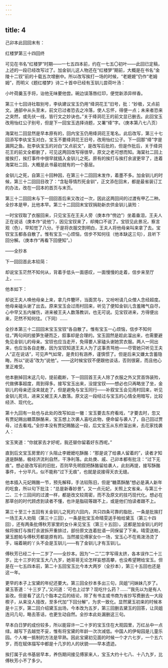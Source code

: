 ```yaml
---
---
---
```

title: 4
---




己卯本此回回末有：

红楼梦第三十四回终

可见在书名“红楼梦”时期——一七五四本前，约在一七五〇初叶——此回已定稿，上述的一段已经改写过了。加金钏儿这人物还在“红楼梦”期前，大概是在书名“金陵十二钗”前的十载五次增删中。所以改写挨打一场的时候，“老嬷嬷”仍作“老姆姆”，而明义《题红楼梦》诗二十首中已经有玉钏儿尝荷叶汤：

小叶荷羹玉手将，诒他无味要他尝。碗边误落唇红印，便觉新添异样香。

第三十七回诗社取别号，李纨建议宝玉仍用“绛洞花王”旧号，批：“妙极，又点前文。通部中从头至末，前文已过者恐去之冷落，使人忘怀，得便一点；未来者恐来之突然，或先伏一线，皆行文之妙诀也。”关于绛洞花王的前文显已删去。此回宝玉改用怡红公子别号，但是下一回宝玉选择诗题，又署“绛”字。（庚本第八七八页）

海棠社二回显然是早本原有的，回内宝玉仍用绛洞花王笔名。此后改写，第三十七回添写李纨宝玉对白，宝玉不要绛洞花王旧号，改用怡红公子。下一回那“绛”字是漏网之鱼。批李纨宝玉的对白“又点前文”，是改写后批的，但是作批后，关于绛洞花王的前文全都删了，可见这两回改写得很早，原文之老可想而知。海棠社二回上接挨打，挨打事件中很早就插入金钏儿之死。原有的挨打与挨打余波更早了，连着海棠社二回，大概是此书最初就有的一个基层。

金钏儿之死，自第三十回种因，在第三十二回回末发作，着墨不多。加金钏儿的时候，第三十二回回目改了：“含耻辱情烈死金钏”，正文添在回末，都是最省装订工的办法，改在一回本的首页与末页。

第三十二回回末与下一回回首后来又改过一次，因此这两回间的过渡有甲乙二种。全抄本是甲，比他本早。第三十二回回末宝钗捐助新衣供金钏儿装殓：

一时宝钗取了衣服回来，只见宝玉在王夫人旁（庚本作“傍边”）坐着垂泪，王夫人正在说话（庚本作“说他”），因见宝钗来了，却掩口不说了。宝钗见此景况，察言观（色），早知觉了八分。于是将衣服交割明白，王夫人将他母亲叫来拿了去。宝钗宝玉都各自散了。惟有宝玉一心烦恼，信步不知何往（他本缺这三句），且听下回分解。（庚本作“再看下回便知”。）

——全抄本

下一回回首此本较简：

却说宝玉茫然不知何从，背着手低头一面感叹，一面慢慢的走着，信步来至厅上，……

他本如下：

却说王夫人唤他母亲上来，拿几件簪环，当面赏与，又吩咐请几众僧人念经超度。他母亲磕头谢了出去。原来宝玉会过雨村回来，听见了便知金钏儿含羞赌气自尽，心中早又五内摧伤，进来被王夫人数落教训，也无可说。见宝钗进来，方得便出来，茫然不知何往。（下同）……

全抄本第三十二回回末宝玉宝钗“各自散了。惟有宝玉一心烦恼，信步不知何往，”两句间的接笋生硬而乏，叙事却是合理的。宝玉固然是趁此溜出来，也需要避免见金钏儿的母亲。宝钗也应当走开，免得要人家磕头谢她赏衣服。两人一同出来，也应当各自走散，因为宝钗知道王夫人为了这事责骂他——尽管她只听见王夫人“正在说话”，可见声气如常，是贵妇有涵养，谨慎惯了。但是后来又嫌太含蓄隐晦，所以“说话”改为“说他”。——这时候宝钗不便跟他谈话，否则很窘，而且他心里正难受。

他本删掉回末这几句，提前截断，下一回回首王夫人除了衣服之外又赏首饰装殓，代做佛事超度，周到得多。接写宝玉出来，没提宝钗——想必也只再略坐了坐，金钏儿的母亲还没来就走了，但是避免与宝玉同行——补叙宝玉会见雨村回来，听见金钏儿死讯，进来又被王夫人数落。原文这一段经过与宝玉的心情全用暗写，比较经济、现代化。

第十九回有一处也与此处的改写如出一辙：宝玉要去东府看戏，“才要去时，忽又有贾妃赐出糖蒸酥酪来，宝玉想上次袭人喜吃此物，便命留与袭人了，自己回过贾母，过去看戏。”全抄本没有贾妃赐酪这一段，后文宝玉从东府溜出来，去花家找袭人：

宝玉笑道：“你就家去才好呢，我还替你留着好东西呢。”

直到后文宝玉房里的丫头阻止李嬷嬷吃酥酪：“那是说了给袭人留着的”，读者才知道是酥酪，极经济流利自然，干净利落。此处庚、戚、己卯本都有批注：“过下无痕”。想必是改写前的旧批，否则早先明叙把酥酪留给袭人，此刻再提，接写酥酪事件，十分平凡，似不能称“过下无痕”，也就是说接得天衣无缝。

他本插入元妃赐酪一节，预先解释，手法较陈旧，但是“糖蒸酥酪”想必是满人新年的吃食，所以句下批注：“总是新春妙景”。又一点元妃，关照上文省亲。与第三十二、三十三回间的过渡一样，都是改文较周密，而不及原文的技巧现代化。想必在那草创的时代顾虑到读者不懂，也许是脂砚等跟不上，或是他们怕读者跟不上。

第三十至三十五回有关金钏儿之死的六回内，共只四条可靠的脂批，一条是批挨打一场王夫人劝阻（第三十三回），一条是批宝玉命晴雯送手帕给黛玉（第三十四回），还有两条批傅秋芳家里的女仆来见宝玉（第三十五回）。这都是加金钏儿的时候将挨打与挨打余波拆开重排过，部份原文连着批语一同保留了下来。晴雯送帕，黛玉题帕与傅秋芳都是原有的。当然接见傅家女仆一场，宝玉心不在焉泼汤烫了手，端着碗的丫头不会是玉钏儿——有了金钏儿才有玉钏儿。

傅秋芳已经二十一二岁了——全抄本。因为“一二”二字写得太挤，各本误作二十三岁。比十三岁的宝玉大八九岁，她哥哥无论怎样妄想高攀，也没希望聘给宝玉。但是在一七五四本前，第二十五回宝玉比今本大两岁（全抄本），第三十五回也还是这一年。

更早的本子上宝黛的年纪还要大。第三回全抄本多出三句，凤姐“问妹妹几岁了。黛玉答道：‘十三岁了。’又问道：‘可也上过学？现吃什么药？……’”我先以为是有人妄改。但是看了这几个脂本之后的结论，除了有书主或书商为省抄写费删去一大段楔子，从来没人擅改，至多代加“下回分解”，为求一致化。显然黛玉初来的时候本是十三岁。第二回介绍黛玉出场，今本改为五岁，第三回删去黛玉的回答，让凤姐连问几句，略去答话，也更生动自然。全抄本此处漏删这三句。

早本白日梦的成份较多，所以能容许一二十岁的宝玉住在大观园里，万红丛中一点绿。越写下去越觉不妥，惟有将宝黛的年龄一次次减低。中国人的伊甸园是儿童乐园。个人唯一抵制的方法是早熟。因此宝黛初见面的时候一个才六七岁，一个五六岁，而在赋体描写中都是十几岁的人的状貌——早本遗迹。

挨打属于此书基层早本，养伤期间接见傅家来人，宝玉大约十七八、十八九岁，比傅秋芳小不了多少。